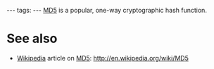 ---
tags:
---
[[MD5]] is a popular, one-way cryptographic hash function.

= See also =

* [[Wikipedia]] article on [[MD5]]: http://en.wikipedia.org/wiki/MD5
